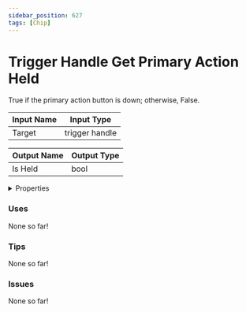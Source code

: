 ```yaml
---
sidebar_position: 627
tags: [Chip]
---
```


# Trigger Handle Get Primary Action Held

True if the primary action button is down; otherwise, False.



| Input Name | Input Type |
|-----------|-----------|
| Target | trigger handle |

| Output Name | Output Type |
|-----------|-----------|
| Is Held | bool |


<details>
  <summary>Properties</summary>
  <div>
    <div>
    <table>
      <thead>
        <tr>
          <th>Is beta required?</th>
          <th>❌</th>
        </tr>
        <tr>
          <th>Is this chip a trolling risk?</th>
          <th>❌</th>
        </tr>
        <tr>
          <th>Chip UUPD</th>
          <th>b309c032-1bcd-4ca1-83cf-b8871e65fb16</th>
        </tr>
      </thead>
    </table>
    </div>
  </div>
</details>

### Uses

None so far!

### Tips

None so far!

### Issues

None so far!